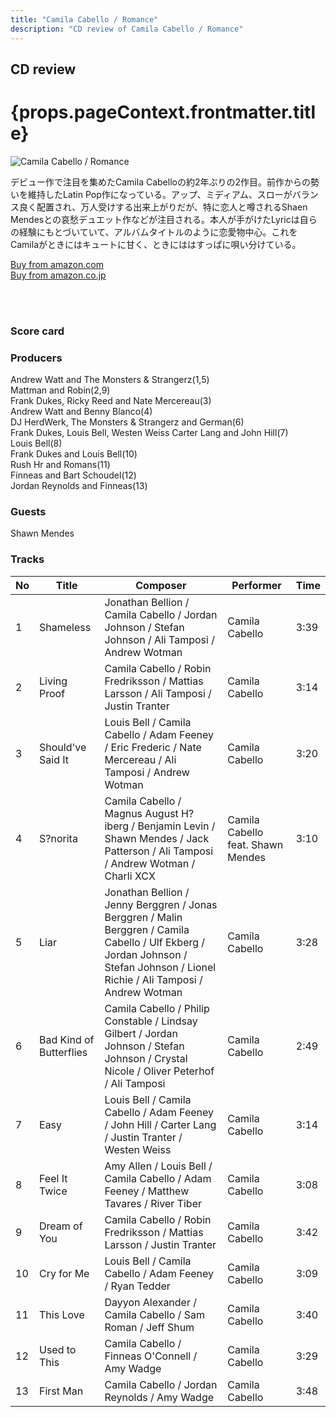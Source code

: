 ```yaml
---
title: "Camila Cabello / Romance"
description: "CD review of Camila Cabello / Romance"
---
```




<h2>CD review</h2>
<h1 className="h1--no--margin">{props.pageContext.frontmatter.title}</h1>
<Row  className="image-card-group">
	<Column colMd={"4"} colLg={"4"} noGutterMdLeft="">
       <ImageCard>

![Camila Cabello / Romance](../../images/cd/camilacabello2L.jpg) 

</ImageCard>
	</Column>
	<Column colMd={"8"} colLg={"8"} noGutterMdLeft="">
	<p>
	デビュー作で注目を集めたCamila Cabelloの約2年ぶりの2作目。前作からの勢いを維持したLatin Pop作になっている。アップ、ミディアム、スローがバランス良く配置され、万人受けする出来上がりだが、特に恋人と噂されるShaen Mendesとの哀愁デュエット作などが注目される。本人が手がけたLyricは自らの経験にもとづいていて、アルバムタイトルのように恋愛物中心。これをCamilaがときにはキュートに甘く、ときにははすっぱに唄い分けている。
	</p>
	<a href="https://amzn.to/2TUwuOS">Buy from amazon.com</a>
	<br/>  
	<a href="https://amzn.to/2ZPYfff">Buy from amazon.co.jp</a>
	<br/>
	<a style="display:inline-block;overflow:hidden;background:url(https://linkmaker.itunes.apple.com/ja-jp/lockup.svg?releaseDate=2019-12-06T00:00:00Z&kind=album&bubble=apple_music&style=mono-black) no-repeat;width:180px;height:45px;" href="https://geo.music.apple.com/us/album/romance/1487577356?mt=1&app=music&ls=1&at=11lcug"></a>
	<a style="display:inline-block;overflow:hidden;background:url(https://linkmaker.itunes.apple.com/ja-jp/badge-lrg.svg?releaseDate=2019-12-06T00:00:00Z&kind=album&bubble=itunes_music) no-repeat;width:140px;height:45px;" href="https://geo.music.apple.com/us/album/romance/1487577356?app=itunes&at=11lcug"></a>
	</Column>
</Row>
<Row >
	<Column colMd={"4"} colLg={"4"} noGutterMdLeft="">
<div>
    <h3>Score card</h3>
	<SliderJS1 value="5" />
    <SliderJS2 value="2" />
	<SliderJS3 value="1" />
    <SliderJS4 value="8" />
</div>
</Column>
<Column colMd={"8"} colLg={"8"} noGutterMdLeft="">
<div>
<h3>Producers</h3>
<p>Andrew Watt and The Monsters &amp; Strangerz(1,5)
<br/>Mattman and Robin(2,9)
<br/>Frank Dukes, Ricky Reed and Nate Mercereau(3)
<br/>Andrew Watt and Benny Blanco(4)
<br/>DJ HerdWerk, The Monsters &amp; Strangerz and German(6)
<br/>Frank Dukes, Louis Bell, Westen Weiss Carter Lang and John Hill(7)
<br/>Louis Bell(8)
<br/>Frank Dukes and Louis Bell(10)
<br/>Rush Hr and Romans(11)
<br/>Finneas and Bart Schoudel(12)
<br/>Jordan Reynolds and Finneas(13)</p>
<h3>Guests</h3>
<p>Shawn Mendes
</p>
</div>
</Column>
</Row>

<h3>Tracks</h3>

|No	|	Title	              |	Composer	                                                                                                                                                                      |	Performer	                      |	Time |
| -	| ----------------------- |	--------------------------------------------------------------------------------------------------------------------------------------------------------------------------------- |	--------------------------------- |	---- | 
|1	| Shameless	              |	Jonathan Bellion / Camila Cabello / Jordan Johnson / Stefan Johnson / Ali Tamposi / Andrew Wotman                                                                                 |	Camila Cabello	                  |	3:39 |
|2	| Living Proof	          |	Camila Cabello / Robin Fredriksson / Mattias Larsson / Ali Tamposi / Justin Tranter	                                                                                              |	Camila Cabello	                  |	3:14 |
|3	| Should've Said It	      |	Louis Bell / Camila Cabello / Adam Feeney / Eric Frederic / Nate Mercereau / Ali Tamposi / Andrew Wotman                                                                          |	Camila Cabello	                  |	3:20 |
|4	| S?norita	              |	Camila Cabello / Magnus August H?iberg / Benjamin Levin / Shawn Mendes / Jack Patterson / Ali Tamposi / Andrew Wotman / Charli XCX                                                |	Camila Cabello feat. Shawn Mendes |	3:10 |
|5	| Liar	                  |	Jonathan Bellion / Jenny Berggren / Jonas Berggren / Malin Berggren / Camila Cabello / Ulf Ekberg / Jordan Johnson / Stefan Johnson / Lionel Richie / Ali Tamposi / Andrew Wotman |	Camila Cabello	                  |	3:28 |
|6	| Bad Kind of Butterflies |	Camila Cabello / Philip Constable / Lindsay Gilbert / Jordan Johnson / Stefan Johnson / Crystal Nicole / Oliver Peterhof / Ali Tamposi	                                          |	Camila Cabello	                  |	2:49 |
|7	| Easy	                  |	Louis Bell / Camila Cabello / Adam Feeney / John Hill / Carter Lang / Justin Tranter / Westen Weiss	                                                                              |	Camila Cabello	                  |	3:14 |
|8	| Feel It Twice	          |	Amy Allen / Louis Bell / Camila Cabello / Adam Feeney / Matthew Tavares / River Tiber	                                                                                          |	Camila Cabello	                  |	3:08 |
|9	| Dream of You	          |	Camila Cabello / Robin Fredriksson / Mattias Larsson / Justin Tranter	                                                                                                          |	Camila Cabello	                  |	3:42 |
|10	| Cry for Me	          |	Louis Bell / Camila Cabello / Adam Feeney / Ryan Tedder	                                                                                                                          |	Camila Cabello	                  |	3:09 |
|11	| This Love	              |	Dayyon Alexander / Camila Cabello / Sam Roman / Jeff Shum	                                                                                                                      |	Camila Cabello	                  |	3:40 |
|12	| Used to This	          |	Camila Cabello / Finneas O'Connell / Amy Wadge	                                                                                                                                  |	Camila Cabello                    |	3:29 |
|13	| First Man	              |	Camila Cabello / Jordan Reynolds / Amy Wadge	                                                                                                                                  | Camila Cabello	                  |	3:48 |  
